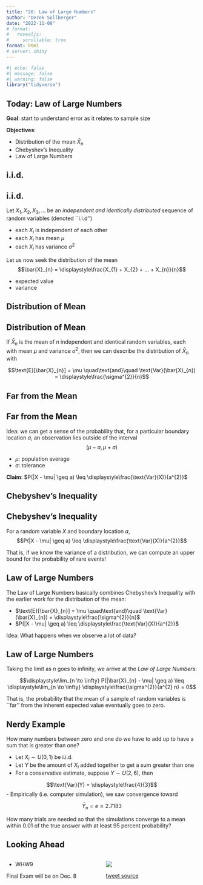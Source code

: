 ```yaml
---
title: "20: Law of Large Numbers"
author: "Derek Sollberger"
date: "2022-11-08"
# format: 
#   revealjs:
#     scrollable: true
format: html
# server: shiny
---
```


\newcommand{\ds}{\displaystyle}

```r
#| echo: false
#| message: false
#| warning: false
library("tidyverse")
```


## Today: Law of Large Numbers

**Goal**: start to understand error as it relates to sample size

**Objectives**:

* Distribution of the mean $\bar{X}_{n}$
* Chebyshev's Inequality
* Law of Large Numbers


## i.i.d.

:::{.callout-tip}
## i.i.d.

Let $X_{1}, X_{2}, X_{3}, ...$ be an *independent and identically distributed* sequence of random variables (denoted ``i.i.d'')

- each $X_{i}$ is independent of each other
- each $X_{i}$ has mean $\mu$
- each $X_{i}$ has variance $\sigma^{2}$
:::

Let us now seek the distribution of the mean
$$\bar{X}_{n} = \ds\frac{X_{1} + X_{2} + ... + X_{n}}{n}$$

- expected value
- variance


## Distribution of Mean

:::{.callout-note}
## Distribution of Mean

If $\bar{X}_{n}$ is the mean of $n$ independent and identical random variables, each with mean $\mu$ and variance $\sigma^{2}$, then we can describe the distribution of $\bar{X}_{n}$ with

$$\text{E}[\bar{X}_{n}] = \mu \quad\text{and}\quad \text{Var}(\bar{X}_{n}) = \ds\frac{\sigma^{2}}{n}$$
:::


## Far from the Mean

:::{.callout-tip}
## Far from the Mean

Idea: we can get a sense of the probability that, for a particular boundary location $a$, an observation lies outside of the interval
$$(\mu - a, \mu + a)$$
:::

- $\mu$: population average
- $a$: tolerance

**Claim**: $P(|X - \mu| \geq a) \leq \ds\frac{\text{Var}(X)}{a^{2}}$


## Chebyshev's Inequality

:::{.callout-note}
## Chebyshev's Inequality

For a random variable $X$ and boundary location $a$,
$$P(|X - \mu| \geq a) \leq \ds\frac{\text{Var}(X)}{a^{2}}$$
:::

That is, if we know the variance of a distribution, we can compute an upper bound for the probability of rare events!


## Law of Large Numbers

The Law of Large Numbers basically combines Chebyshev's Inequality with the earlier work for the distribution of the mean:

- $\text{E}[\bar{X}_{n}] = \mu \quad\text{and}\quad \text{Var}(\bar{X}_{n}) = \ds\frac{\sigma^{2}}{n}$
- $P(|X - \mu| \geq a) \leq \ds\frac{\text{Var}(X)}{a^{2}}$

Idea:  What happens when we observe a lot of data?

:::{.callout-note}
## Law of Large Numbers

Taking the limit as $n$ goes to infinity, we arrive at the *Law of Large Numbers*:

$$\ds\lim_{n \to \infty} P(|\bar{X}_{n} - \mu| \geq a) \leq \ds\lim_{n \to \infty} \ds\frac{\sigma^{2}}{a^{2} n} = 0$$
:::

That is, the probability that the mean of a sample of random variables is ``far'' from the inherent expected value eventually goes to zero.


## Nerdy Example

How many numbers between zero and one do we have to add up to have a sum that is greater than one?

- Let $X_{i} \sim U(0,1)$ be i.i.d.
- Let $Y$ be the amount of $X_{i}$ added together to get a sum greater than one
- For a conservative estimate, suppose $Y \sim U(2,6)$, then 
    
$$\text{Var}(Y) = \ds\frac{4}{3}$$
- Empirically (i.e. computer simulation), we saw convergence toward 
    
$$\bar{Y}_{n} = e \approx 2.7183$$

How many trials are needed so that the simulations converge to a mean within 0.01 of the true answer with at least 95 percent probability?


## Looking Ahead

:::: {.columns}

::: {.column width="50%"}
- WHW9
  
Final Exam will be on Dec. 8

:::

::: {.column width="50%"}
![](orange.png)

[tweet source](https://mobile.twitter.com/mathladyhazel/status/1589448459131637760)

:::

::::















:::: {.columns}

::: {.column width="50%"}
	
:::

::: {.column width="50%"}

:::

::::

::::: {.panel-tabset}



:::::
